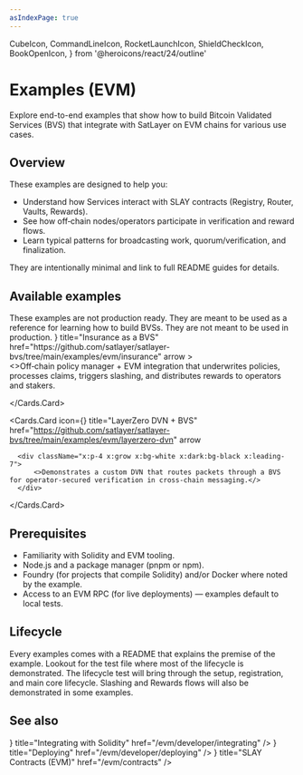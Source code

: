 ```yaml
---
asIndexPage: true
---
```


  CubeIcon,
  CommandLineIcon,
  RocketLaunchIcon,
  ShieldCheckIcon,
  BookOpenIcon,
} from '@heroicons/react/24/outline'

# Examples (EVM)

Explore end-to-end examples that show how to build Bitcoin Validated Services
(BVS) that integrate with SatLayer on EVM chains for various use cases.

## Overview

These examples are designed to help you:

- Understand how Services interact with SLAY contracts (Registry, Router, Vaults, Rewards).
- See how off‑chain nodes/operators participate in verification and reward flows.
- Learn typical patterns for broadcasting work, quorum/verification, and finalization.

They are intentionally minimal and link to full README guides for details.

## Available examples

<Callout type="warning">
    These examples are not production ready.
    They are meant to be used as a reference for learning how to build BVSs.
    They are not meant to be used in production.
</Callout>

<Cards num={2}>
  <Cards.Card
    icon={<ShieldCheckIcon />}
    title="Insurance as a BVS"
    href="https://github.com/satlayer/satlayer-bvs/tree/main/examples/evm/insurance"
    arrow
  >
      <div className="x:p-4 x:grow x:bg-white x:dark:bg-black x:leading-7">
          <>Off‑chain policy manager + EVM integration that underwrites policies, processes claims, triggers slashing, and distributes rewards to operators and stakers.</>
      </div>

  </Cards.Card>

  <Cards.Card
    icon={<RocketLaunchIcon />}
    title="LayerZero DVN + BVS"
    href="https://github.com/satlayer/satlayer-bvs/tree/main/examples/evm/layerzero-dvn"
    arrow
  >
      <div className="x:p-4 x:grow x:bg-white x:dark:bg-black x:leading-7">
          <>Demonstrates a custom DVN that routes packets through a BVS for operator‑secured verification in cross‑chain messaging.</>
      </div>
  </Cards.Card>
</Cards>

## Prerequisites

- Familiarity with Solidity and EVM tooling.
- Node.js and a package manager (pnpm or npm).
- Foundry (for projects that compile Solidity) and/or Docker where noted by the example.
- Access to an EVM RPC (for live deployments) — examples default to local tests.

## Lifecycle

Every examples comes with a README that explains the premise of the example.
Lookout for the test file where most of the lifecycle is demonstrated.
The lifecycle test will bring through the setup, registration, and main core lifecycle.
Slashing and Rewards flows will also be demonstrated in some examples.

## See also

<Cards num={3}>
  <Cards.Card icon={<BookOpenIcon />} title="Integrating with Solidity" href="/evm/developer/integrating" />
  <Cards.Card icon={<CommandLineIcon />} title="Deploying" href="/evm/developer/deploying" />
  <Cards.Card icon={<CubeIcon />} title="SLAY Contracts (EVM)" href="/evm/contracts" />
</Cards>
